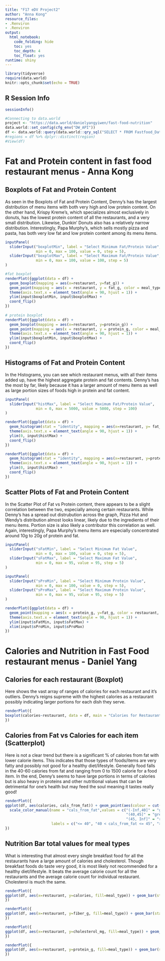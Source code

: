 ```yaml
---
title: "F17 eDV Project2"
author: "Anna Kong"
resource_files:
- .Renviron
- .Renviron
output:
  html_notebook:
    code_folding: hide
    toc: yes
    toc_depth: 4
    toc_float: yes
runtime: shiny
---
```


```r
library(tidyverse)
require(data.world)
knitr::opts_chunk$set(echo = TRUE)
```
  
## **R Session Info**  
```r
sessionInfo()
```

```r
#Connecting to data.world
project <- "https://data.world/danielyangyiwen/fast-food-nutrition"
data.world::set_config(cfg_env("DW_API"))
df <- data.world::query(data.world::qry_sql("SELECT * FROM Fastfood_Data"), dataset = project)
#regions = df %>% dplyr::distinct(region)
#View(df)
```


# **Fat and Protein content in fast food restaurant menus - Anna Kong**

## Boxplots of Fat and Protein Content
As seen in the Boxplots of Fat and Protein Content, Denny's has the largest distribution of menu items with both very high and low protein content. On the other hand, Krispy Kreme's, which specializes almost exclusively in donuts, has the lowest protein content of all the restaurants, and a very small distribution. Likewise, Dunkin' Donuts also has a relatively narrow distribution. Interestingly, Papa Murphy's, which sells mostly pizza and pasta, has both very low fat and low protein content among its menu items.

```r
inputPanel(
  sliderInput("boxplotMin", label = "Select Minimum Fat/Protein Value",
              min = 0, max = 100, value = 0, step = 5),
  sliderInput("boxplotMax", label = "Select Maximum Fat/Protein Value",
              min = 0, max = 100, value = 100, step = 5)
)

#fat boxplot
renderPlot({ggplot(data = df) +
  geom_boxplot(mapping = aes(x=restaurant, y=fat_g)) + 
  geom_point(mapping = aes(x = restaurant, y = fat_g, color = meal_type)) +
  theme(axis.text.x = element_text(angle = 90, hjust = 1)) +           
  ylim(input$boxplotMin, input$boxplotMax) +
  coord_flip()
})
  
# protein boxplot  
renderPlot({ggplot(data = df) +
  geom_boxplot(mapping = aes(x=restaurant, y=protein_g)) + 
  geom_point(mapping = aes(x = restaurant, y = protein_g, color = meal_type)) +
  theme(axis.text.x = element_text(angle = 90, hjust = 1)) +           
  ylim(input$boxplotMin, input$boxplotMax) +
  coord_flip()
})
```

## Histograms of Fat and Protein Content
In the Histograms, you can see which restaurant menus, with all their items added up, have the highest aggregate protein and fat contents. Denny's has the most by far, likely because it has a larger amount of menu items as well as large portion sizes of foods high in protein and fat content.

```r
inputPanel(
  sliderInput("histMax", label = "Select Maximum Fat/Protein Value",
              min = 0, max = 5000, value = 5000, step = 100)
)

renderPlot({ggplot(data = df) +
  geom_histogram(stat = "identity", mapping = aes(x=restaurant, y= fat_g, fill = meal_type)) +
  theme(axis.text.x = element_text(angle = 90, hjust = 1)) +           
  ylim(0, input$histMax) +
  coord_flip()
})
```
```r
renderPlot({ggplot(data = df) +
  geom_histogram(stat = "identity", mapping = aes(x=restaurant, y=protein_g, fill = meal_type)) +
  theme(axis.text.x = element_text(angle = 90, hjust = 1)) +           
  ylim(0, input$histMax) +
  coord_flip()
})
```

## Scatter Plots of Fat and Protein Content
In the Scatter Plot of Fat vs Protein content, there appears to be a slight correlation between the two, especially among certain restaurants. While Denny's has a spread out distrubution across the graph, Pizza Hut and Wendy's distribution almost looks linear, likely due to the ingredients of their menu items. Portion size is also likely a contributor this correlation as well. Again, interestingly, Papa Murphy's menu items are especially concentrated around 10g to 20g of protein and fat.

```r
inputPanel(
  sliderInput("sFatMin", label = "Select Minimum Fat Value",
              min = 0, max = 100, value = 0, step = 5),
  sliderInput("sFatMax", label = "Select Maximum Fat Value",
              min = 0, max = 95, value = 95, step = 5)
)

inputPanel(
  sliderInput("sProMin", label = "Select Minimum Protein Value",
              min = 0, max = 100, value = 0, step = 5),
  sliderInput("sProMax", label = "Select Maximum Protein Value",
              min = 0, max = 95, value = 95, step = 5)
)

renderPlot({ggplot(data = df) +
  geom_point(mapping = aes(x = protein_g, y=fat_g, color = restaurant, shape = meal_type)) +
  theme(axis.text.x = element_text(angle = 90, hjust = 1)) +           
  ylim(input$sFatMin, input$sFatMax) + 
  xlim(input$sProMin, input$sProMax)
})
```

# Calories and Nutrition in Fast Food restaurant menus - Daniel Yang

## **Calories for each restaurant (Boxplot)**
Here shows the vast array of ranges of calories for each restaurant and it's outliers. Denny's reigns supreme with the highest calories as a restaurant possibly indicating larger portions for each dish they serve.

```r
renderPlot({
boxplot(calories~restaurant, data = df, main = "Calories for Restaurant Items", xlab = "Restaurant", ylab = "Calories")
})
```

## **Calories from Fat vs Calories for each item (Scatterplot)**
Here is not a clear trend but there is a significant % of calories from fat with lower calorie items. This indicates that those types of foods/items are very fatty and possibly not good for a healthy diet/lifestyle. Generally food falls in the 40-60 calories from fat and ranging from 0 to 1500 calorie for a food item. In the end, Denny's seems to have large portions in terms of calories but is also heavy in proteins and other nutritional values that can be detrimental for one's health but may feed the soul meaning it tastes really good!

```r
renderPlot({
ggplot(df, aes(calories, cals_from_fat)) + geom_point(aes(colour = cut(cals_from_fat,c(-Inf,40,45,Inf))), size = 5, shape = 1) + 
  scale_color_manual(name = "cals_from_fat",values = c("(-Inf,40]" = "green",
                                                       "(40,45]" = "grey",
                                                       "(45, Inf]" = "red"),
                     labels = c("<= 40", "40 < cals_from_fat <= 45", "> 58"))
})
```

## **Nutrition Bar total values for meal types**
What is interesting that almost every single breakfast food for all the restaurants have a large amount of calories and cholesterol. Though breakfast foods do taste very good, it is most likely not recommended for a healthy diet/lifestyle. It beats the average calorie count for all the restaurants and the average calorie count for individual restaurant. Cholesterol is much the same.

```r
renderPlot({
ggplot(df, aes(x=restaurant, y=calories, fill=meal_type)) + geom_bar(stat = "identity", position=position_dodge())
})
```
```r
renderPlot({
ggplot(df, aes(x=restaurant, y=fiber_g, fill=meal_type)) + geom_bar(stat = "identity", position=position_dodge())
})
```
```r
renderPlot({
ggplot(df, aes(x=restaurant, y=cholesterol_mg, fill=meal_type)) + geom_bar(stat = "identity", position=position_dodge())
})
```
```r
renderPlot({
ggplot(df, aes(x=restaurant, y=protein_g, fill=meal_type)) + geom_bar(stat = "identity", position=position_dodge())
})
```


